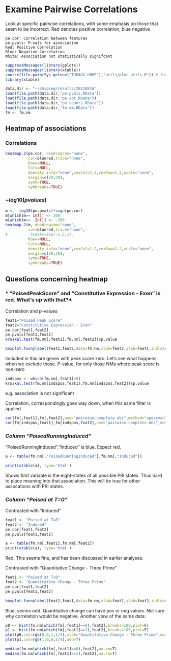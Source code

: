 Examine Pairwise Correlations
========================================================
Look at specific pairwise correlations, with some emphasis on those that seem to be incorrect. 
Red denotes positive correlation, blue negative

```
pe.cor: Correlation between features
pe.pvals: P-vals for association
Red: Positive Correlation 
Blue: Negative Correlation
White: Association not statistically signifcant
```


```r
suppressMessages(library(gplots))
suppressMessages(library(xtable))
source(file.path(Sys.getenv("TUMAGG_HOME"),"utils/plot_utils.R")) # for boxplot
library(xtable)
```

```r
data.dir <- "~/chipseq/results/20120816"
load(file.path(data.dir,"pe.pvals.RData"))
load(file.path(data.dir,"pe.cor.RData"))
load(file.path(data.dir,"pe.counts.RData"))
load(file.path(data.dir,"fm.nm.RData"))
fm <- fm.nm
```

Heatmap of associations
------------------------

### Correlations

```r
heatmap.2(pe.cor, dendrogram="none",
          col=bluered,trace="none",
          Rowv=NULL,
          Colv=NULL,
          density.info="none",cexCol=1.2,cexRow=1.2,scale="none",
          margin=c(20,20),
          symm=TRUE,
          symbreaks=TRUE)
```

### $-log10(pvalues)$

```r
m <- -log10(pe.pvals)*sign(pe.cor)
m[which(m== Inf)] <- 300
m[which(m== -Inf)] <- -300
heatmap.2(m, dendrogram="none",
          col=bluered,trace="none",
#          breaks=seq(-5,5,1),
          Rowv=NULL,
          Colv=NULL,
          density.info="none",cexCol=1.2,cexRow=1.2,scale="none",
          margin=c(20,20),
          symm=TRUE,
          symbreaks=TRUE)
```

Questions concerning heatmap
-----------------------------

### * "PoisedPeakScore" and "Constitutive Expression - Exon" is red. What's up with that?*

Correlation and p-values
```r
feat1="Poised Peak Score"
feat2="Constitutive Expression - Exon"
pe.cor[feat1,feat2]
pe.pvals[feat1,feat2]
kruskal.test(fm.nm[,feat1],fm.nm[,feat2])$p.value 
```

```r
boxplot.funnylabel(feat1,feat2,data=fm.nm,xlab=feat2,ylab=feat1,indlabels=NULL)
```
Included in this are genes with peak score zero. Let's see what happens when we exclude those.
P-value, for only those NMs where peak score is non-zero
```r
indspos <- which(fm.nm[,feat1]>0)
kruskal.test(fm.nm[indspos,feat1],fm.nm[indspos,feat2])$p.value
```
e.g. association is not significant

Correlation, correspondingly goes way down, when this same filter is applied
```r
cor(fm[,feat1],fm[,feat2],use="pairwise.complete.obs",method="spearman") ## 0.2060852
cor(fm[indspos,feat1],fm[indspos,feat2],use="pairwise.complete.obs",method="spearman") ## 0.02300226
```

### *Column "PoisedRunningInduced"*

"PoisedRunningInduced","Induced" is blue. Expect red.

```r
a <- table(fm.nm[,"PoisedRunningInduced"],fm.nm[,"Induced"])
```

```r
print(xtable(a), type='html')
```
Shows first variable is the eight-states of all possible PRI states. Thus hard to place meaning into that association. This will be true for other assocations with PRI states.

### *Column "Poised at T=0"*

Contrasted with "Induced"
```r
feat1 <- "Poised at T=0"
feat2 <- "Induced"
pe.cor[feat1,feat2]
pe.pvals[feat1,feat2]
```
```r
a <- table(fm.nm[,feat1],fm.nm[,feat2])
print(xtable(a), type='html')
```
Red. This seems fine, and has been discussed in earlier analyses.


Contrasted with "Quantitative Change - Three Prime"
```r
feat1 <- "Poised at T=0"
feat2 <- "Quantitative Change - Three Prime"
pe.cor[feat1,feat2]
pe.pvals[feat1,feat2]
```


```r
boxplot.funnylabel(feat2,feat1,data=fm.nm,xlab=feat1,ylab=feat2,indlabels=NULL)
```
Blue. seems odd. Quantitative change can have pos or neg values. Not sure why correlation would be negative. Another view of the same data:

```r
p0 <- hist(fm.nm[which(fm[,feat1]==0),feat2],breaks=100,plot=F)
p1 <- hist(fm.nm[which(fm[,feat1]==1),feat2],breaks=100,plot=F)
plot(p0,col=rgb(0,0,1,1/4),xlab="Quantitative Change - Three Prime",main="Red:Poised,Blue:Not Poised",xlim=c(-1000,1000))
plot(p1,col=rgb(1,0,0,1/4),add=T)
```

```r
median(fm.nm[which(fm[,feat1]==0),feat2],na.rm=T)
median(fm.nm[which(fm[,feat1]==1),feat2],na.rm=T)
```





